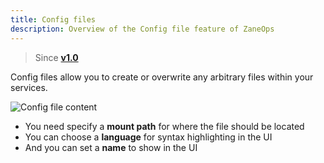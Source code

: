 ```yaml
---
title: Config files
description: Overview of the Config file feature of ZaneOps
---
```




> Since [**v1.0**](/changelog/announcing-v1)

Config files allow you to create or overwrite any arbitrary files within your services.

![Config file content](https://assets.zaneops.dev/images/tuto-bun-fn-config-file.png)

- You need specify a **mount path** for where the file should be located
- You can choose a **language** for syntax highlighting in the UI
- And you can set a **name** to show in the UI